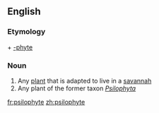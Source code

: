 ==English==

===Etymology===
{{etyl|grc|en}} {{term|ψιλός||smooth|lang=grc}} + [[-phyte]]

===Noun===
{{en-noun}}

# Any [[plant]] that is adapted to live in a [[savannah]]
# Any plant of the former taxon ''[[Psilophyta]]''

[[fr:psilophyte]]
[[zh:psilophyte]]
